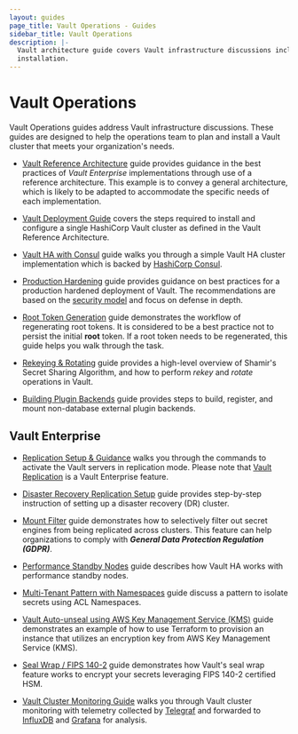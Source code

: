 ```yaml
---
layout: guides
page_title: Vault Operations - Guides
sidebar_title: Vault Operations
description: |-
  Vault architecture guide covers Vault infrastructure discussions including
  installation.
---
```


# Vault Operations

Vault Operations guides address Vault infrastructure discussions. These
guides are designed to help the operations team to plan and install a Vault
cluster that meets your organization's needs.

- [Vault Reference Architecture](/guides/operations/reference-architecture)
  guide provides guidance in the best practices of _Vault Enterprise_ implementations
  through use of a reference architecture. This example is to convey a general
  architecture, which is likely to be adapted to accommodate the specific needs of
  each implementation.

- [Vault Deployment Guide](/guides/operations/deployment-guide) covers the
  steps required to install and configure a single HashiCorp Vault cluster as
  defined in the Vault Reference Architecture.

- [Vault HA with Consul](/guides/operations/vault-ha-consul) guide
  walks you through a simple Vault HA cluster implementation which is backed by
  [HashiCorp Consul](https://www.consul.io/intro/index).

- [Production Hardening](/guides/operations/production) guide provides
  guidance on best practices for a production hardened deployment of Vault.
  The recommendations are based on the [security model](/docs/internals/security)
  and focus on defense in depth.

- [Root Token Generation](/guides/operations/generate-root) guide
  demonstrates the workflow of regenerating root tokens. It is considered to be a
  best practice not to persist the initial **root** token. If a root token needs
  to be regenerated, this guide helps you walk through the task.

- [Rekeying & Rotating](/guides/operations/rekeying-and-rotating) guide
  provides a high-level overview of Shamir's Secret Sharing Algorithm, and how to
  perform _rekey_ and _rotate_ operations in Vault.

- [Building Plugin Backends](/guides/operations/plugin-backends) guide
  provides steps to build, register, and mount non-database external plugin
  backends.

## Vault Enterprise

- [Replication Setup & Guidance](/guides/operations/replication)
  walks you through the commands to activate the Vault servers in replication mode.
  Please note that [Vault Replication](/docs/vault-enterprise/replication)
  is a Vault Enterprise feature.

- [Disaster Recovery Replication Setup](/guides/operations/disaster-recovery)
  guide provides step-by-step instruction of setting up a disaster recovery (DR)
  cluster.

- [Mount Filter](/guides/operations/mount-filter)
  guide demonstrates how to selectively filter out secret engines from being
  replicated across clusters. This feature can help organizations to comply with
  **_General Data Protection Regulation (GDPR)_**.

- [Performance Standby Nodes](/guides/operations/performance-nodes) guide
  describes how Vault HA works with performance standby nodes.

- [Multi-Tenant Pattern with Namespaces](/guides/operations/multi-tenant)
  guide discuss a pattern to isolate secrets using ACL Namespaces.

- [Vault Auto-unseal using AWS Key Management Service (KMS)](/guides/operations/autounseal-aws-kms) guide demonstrates an example of
  how to use Terraform to provision an instance that utilizes an encryption key
  from AWS Key Management Service (KMS).

- [Seal Wrap / FIPS 140-2](/guides/operations/seal-wrap)
  guide demonstrates how Vault's seal wrap feature works to encrypt your secrets
  leveraging FIPS 140-2 certified HSM.

- [Vault Cluster Monitoring Guide](/guides/operations/monitoring) walks
  you through Vault cluster monitoring with telemetry collected by
  [Telegraf](https://www.influxdata.com/time-series-platform/telegraf/) and
  forwarded to
  [InfluxDB](https://www.influxdata.com/time-series-platform/influxdb/) and
  [Grafana](https://grafana.com/) for analysis.
